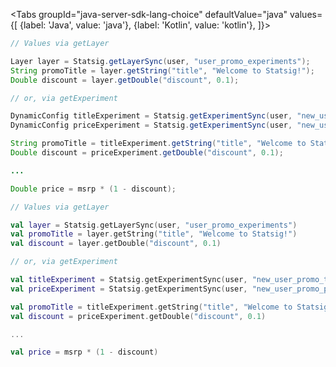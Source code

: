 
<Tabs
  groupId="java-server-sdk-lang-choice"
  defaultValue="java"
  values={[
    {label: 'Java', value: 'java'},
    {label: 'Kotlin', value: 'kotlin'},
  ]}>
  <TabItem value="java">

```java
// Values via getLayer

Layer layer = Statsig.getLayerSync(user, "user_promo_experiments");
String promoTitle = layer.getString("title", "Welcome to Statsig!");
Double discount = layer.getDouble("discount", 0.1);

// or, via getExperiment

DynamicConfig titleExperiment = Statsig.getExperimentSync(user, "new_user_promo_title");
DynamicConfig priceExperiment = Statsig.getExperimentSync(user, "new_user_promo_price");

String promoTitle = titleExperiment.getString("title", "Welcome to Statsig!");
Double discount = priceExperiment.getDouble("discount", 0.1);

...

Double price = msrp * (1 - discount);
```

  </TabItem>
  <TabItem value="kotlin">

```kotlin
// Values via getLayer

val layer = Statsig.getLayerSync(user, "user_promo_experiments")
val promoTitle = layer.getString("title", "Welcome to Statsig!")
val discount = layer.getDouble("discount", 0.1)

// or, via getExperiment

val titleExperiment = Statsig.getExperimentSync(user, "new_user_promo_title")
val priceExperiment = Statsig.getExperimentSync(user, "new_user_promo_price")

val promoTitle = titleExperiment.getString("title", "Welcome to Statsig!")
val discount = priceExperiment.getDouble("discount", 0.1)

...

val price = msrp * (1 - discount)

```

  </TabItem>
</Tabs>
